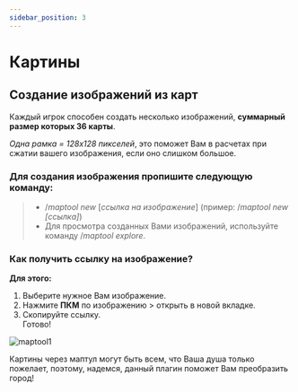 ```yaml
---
sidebar_position: 3
---
```


# Картины

## **Создание изображений из карт**

Каждый игрок способен создать несколько изображений, **суммарный размер которых 36 карты**.

*Одна рамка = 128х128 пикселей*, это поможет Вам в расчетах при сжатии вашего изображения, если оно слишком большое.

### **Для создания изображения пропишите следующую команду:**

> *  /*maptool new* [*ссылка на изображение*] (пример: /*maptool new [ссылка]*)
> * Для просмотра созданных Вами изображений, используйте команду /*maptool explore*.

### **Как получить ссылку на изображение?**

**Для этого:**
1. Выберите нужное Вам изображение.
2. Нажмите **ПКМ** по изображению > открыть в новой вкладке.
3. Скопируйте ссылку.      
          Готово!

![maptool1](/features/maptool1.png)

Картины через маптул могут быть всем, что Ваша душа только пожелает, поэтому, надемся, данный плагин поможет Вам преобразить город!
